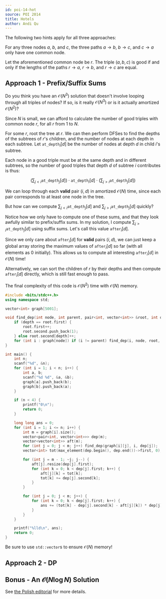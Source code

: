 ```yaml
---
id: poi-14-hot
source: POI 2014
title: Hotels
author: Andi Qu
---
```


The following two hints apply for all three approaches:

<Spoiler title="Hint 1">

For any three nodes $a$, $b$, and $c$, the three paths $a \rightarrow b$, $b \rightarrow c$, and $c \rightarrow a$ only have one common node.

</Spoiler>

<Spoiler title="Hint 2">

Let the aforementioned common node be $r$. The triple $(a, b, c)$ is good if and only if the lengths of the paths $r \rightarrow a$, $r \rightarrow b$, and $r \rightarrow c$ are equal.

</Spoiler>

## Approach 1 - Prefix/Suffix Sums

<Spoiler title="Hint 3">

Do you think you have an $\mathcal{O}(N^3)$ solution that doesn't involve looping through all triples of nodes? If so, is it really $\mathcal{O}(N^3)$ or is it actually amortized $\mathcal{O}(N^2)$?

</Spoiler>

<Spoiler title="Solution">

Since $N$ is small, we can afford to calculate the number of good triples with common node $r$, for all $r$ from 1 to $N$.

For some $r$, root the tree at $r$. We can then perform DFSes to find the depths of the subtrees of $r$'s children, and the number of nodes at each depth in each subtree. Let $\texttt{at\_depth}_i[d]$ be the number of nodes at depth $d$ in child $i$'s subtree.

Each node in a good triple must be at the same depth and in different subtrees, so the number of good triples that depth $d$ of subtree $i$ contributes is thus:

$$
\left(\sum_{j < i}\texttt{at\_depth}_j[d]\right) \cdot \texttt{at\_depth}_i[d] \cdot \left(\sum_{j > i}\texttt{at\_depth}_j[d]\right)
$$

We can loop through each **valid** pair $(i, d)$ in amortized $\mathcal{O}(N)$ time, since each pair corresponds to at least one node in the tree.

But how can we compute $\sum_{j < i}\texttt{at\_depth}_j[d]$ and $\sum_{j > i}\texttt{at\_depth}_j[d]$ quickly?

Notice how we only have to compute one of these sums, and that they look awfully similar to prefix/suffix sums. In my solution, I compute $\sum_{j > i}\texttt{at\_depth}_j[d]$ using suffix sums. Let's call this value $\texttt{after}_i[d]$.

Since we only care about $\texttt{after}_i[d]$ for **valid** pairs $(i, d)$, we can just keep a global array storing the maximum values of $\texttt{after}_i[d]$ so far (with all elements as 0 initially). This allows us to compute all interesting $\texttt{after}_i[d]$ in $\mathcal{O}(N)$ time!

Alternatively, we can sort the children of $r$ by their depths and then compute $\texttt{after}_i[d]$ directly, which is still fast enough to pass.

The final complexity of this code is $\mathcal{O}(N^2)$ time with $\mathcal{O}(N)$ memory.

```cpp
#include <bits/stdc++.h>
using namespace std;

vector<int> graph[5001];

void find_dep(int node, int parent, pair<int, vector<int>> &root, int depth = 0) {
	if (depth == root.first) {
		root.first++;
		root.second.push_back(1);
	} else root.second[depth]++;
	for (int i : graph[node]) if (i != parent) find_dep(i, node, root, depth + 1);
}

int main() {
	int n;
	scanf("%d", &n);
	for (int i = 1; i < n; i++) {
		int a, b;
		scanf("%d %d", &a, &b);
		graph[a].push_back(b);
		graph[b].push_back(a);
	}

	if (n < 4) {
		printf("0\n");
		return 0;
	}

	long long ans = 0;
	for (int i = 1; i <= n; i++) {
		int m = graph[i].size();
		vector<pair<int, vector<int>>> dep(m);
		vector<vector<int>> aft(m);
		for (int j = 0; j < m; j++) find_dep(graph[i][j], i, dep[j]);
		vector<int> tot(max_element(dep.begin(), dep.end())->first, 0);

		for (int j = m - 1; ~j; j--) {
			aft[j].resize(dep[j].first);
			for (int k = 0; k < dep[j].first; k++) {
				aft[j][k] = tot[k];
				tot[k] += dep[j].second[k];
			}
		}

		for (int j = 0; j < m; j++) {
			for (int k = 0; k < dep[j].first; k++) {
				ans += (tot[k] - dep[j].second[k] - aft[j][k]) * dep[j].second[k] * aft[j][k];
			}
		}
	}

	printf("%lld\n", ans);
	return 0;
}
```

Be sure to use `std::vector`s to ensure $\mathcal{O}(N)$ memory!

</Spoiler>

## Approach 2 - DP

<IncompleteSection></IncompleteSection>

## Bonus - An $\mathcal{O}(N \log N)$ Solution

<IncompleteSection></IncompleteSection>

See [the Polish editorial](https://github.com/mostafa-saad/MyCompetitiveProgramming/blob/master/Olympiad/POI/official/2014/editorial/hot.pdf) for more details.
